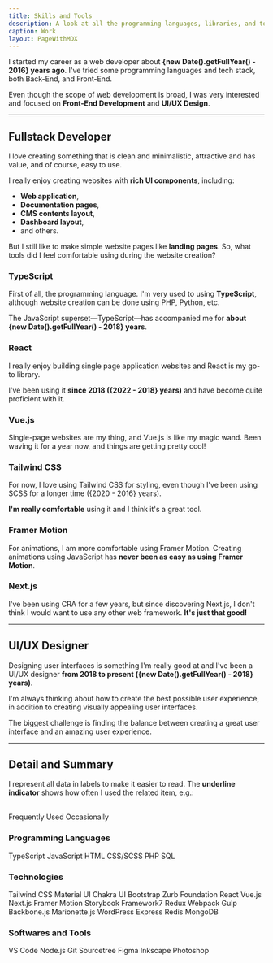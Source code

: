 ```yaml
---
title: Skills and Tools
description: A look at all the programming languages, libraries, and tools I've worked with.
caption: Work
layout: PageWithMDX
---
```



I started my career as a web developer about **{new Date().getFullYear() - 2016} years ago**. I've tried some programming languages and tech stack, both Back-End, and Front-End.

Even though the scope of web development is broad, I was very interested and focused on **Front-End Development** and **UI/UX Design**.

---

## Fullstack Developer

I love creating something that is clean and minimalistic, attractive and has value, and of course, easy to use.

I really enjoy creating websites with **rich UI components**, including:

- **Web application**,
- **Documentation pages**,
- **CMS contents layout**,
- **Dashboard layout**,
- and others.

But I still like to make simple website pages like **landing pages**. So, what tools did I feel comfortable using during the website creation?

### TypeScript

First of all, the programming language. I'm very used to using **TypeScript**, although website creation can be done using PHP, Python, etc.

The JavaScript superset—TypeScript—has accompanied me for **about {new Date().getFullYear() - 2018} years**.

### React

I really enjoy building single page application websites and React is my go-to library.

I've been using it **since 2018 ({2022 - 2018} years)** and have become quite proficient with it.

### Vue.js

Single-page websites are my thing, and Vue.js is like my magic wand. Been waving it for a year now, and things are getting pretty cool!

### Tailwind CSS

For now, I love using Tailwind CSS for styling, even though I've been using SCSS for a longer time ({2020 - 2016} years).

**I'm really comfortable** using it and I think it's a great tool.

### Framer Motion

For animations, I am more comfortable using Framer Motion. Creating animations using JavaScript has **never been as easy as using Framer Motion**.

### Next.js

I've been using CRA for a few years, but since discovering Next.js, I don't think I would want to use any other web framework. **It's just that good!**

---

## UI/UX Designer

Designing user interfaces is something I'm really good at and I've been a UI/UX designer **from 2018 to present ({new Date().getFullYear() - 2018} years)**.

I'm always thinking about how to create the best possible user experience, in addition to creating visually appealing user interfaces.

The biggest challenge is finding the balance between creating a great user interface and an amazing user experience.

---

## Detail and Summary

I represent all data in labels to make it easier to read. The **underline indicator** shows how often I used the related item, e.g.:

<br />
<HStack spacing={8}>
  <Label indicator={100}>Frequently Used</Label>
  <Label indicator={25}>Occasionally</Label>
</HStack>

### Programming Languages

<VStack spacing={12}>
  <HStack spacing={8}>
    <Label indicator={100}>TypeScript</Label>
    <Label indicator={100}>JavaScript</Label>
    <Label indicator={100}>HTML</Label>
    <Label indicator={100}>CSS/SCSS</Label>
  </HStack>
  <HStack spacing={8}>
    <Label indicator={50}>PHP</Label>
    <Label indicator={25}>SQL</Label>
  </HStack>
</VStack>

### Technologies

<VStack spacing={12}>
  <HStack spacing={8}>
    <Label indicator={100}>Tailwind CSS</Label>
    <Label indicator={75}>Material UI</Label>
    <Label indicator={50}>Chakra UI</Label>
    <Label indicator={50}>Bootstrap</Label>
    <Label indicator={50}>Zurb Foundation</Label>
  </HStack>
  <HStack spacing={8}>
    <Label indicator={90}>React</Label>
    <Label indicator={90}>Vue.js</Label>
    <Label indicator={50}>Next.js</Label>
    <Label indicator={50}>Framer Motion</Label>
    <Label indicator={50}>Storybook</Label>
    <Label indicator={50}>Framework7</Label>
    <Label indicator={25}>Redux</Label>
    <Label indicator={25}>Webpack</Label>
    <Label indicator={25}>Gulp</Label>
    <Label indicator={25}>Backbone.js</Label>
    <Label indicator={25}>Marionette.js</Label>
    <Label indicator={25}>WordPress</Label>
  </HStack>
  <HStack spacing={8}>
    <Label indicator={25}>Express</Label>
    <Label indicator={25}>Redis</Label>
    <Label indicator={25}>MongoDB</Label>
  </HStack>
</VStack>

### Softwares and Tools

<VStack spacing={12}>
  <HStack spacing={8}>
    <Label indicator={100}>VS Code</Label>
    <Label indicator={100}>Node.js</Label>
    <Label indicator={100}>Git</Label>
    <Label indicator={25}>Sourcetree</Label>
  </HStack>
  <HStack spacing={8}>
    <Label indicator={100}>Figma</Label>
    <Label indicator={50}>Inkscape</Label>
    <Label indicator={50}>Photoshop</Label>
  </HStack>
</VStack>
